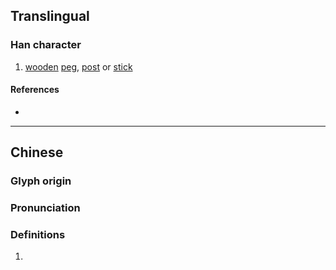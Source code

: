 {{also|橥}}
{{character info/new}}
==Translingual==

===Han character===
{{Han char|rn=75|rad=木|as=15|sn=19|four=14904|canj=MAD|ids=⿱豬木}}

# [[wooden]] [[peg]], [[post]] or [[stick]]

====References====
* {{Han ref|kx=0561.180|dkj=15848|dj=0950.090|hdz=21316.130|uh=6AEB|ud=27371|bh=F255|bd=62037}}

----

==Chinese==
{{zh-forms|s=橥}}

===Glyph origin===
{{Han etym}}

===Pronunciation===
{{zh-pron
|m=zhū
|c=zyu1
|mc=y
|oc=y
|ma=
|cat=n
}}

===Definitions===
{{zh-hanzi}}

# {{rfdef|lang=zh}}